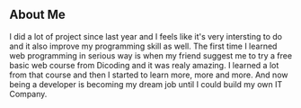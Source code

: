 ## About Me

I did a lot of project since last year and I feels like it's very intersting to do and it also improve my programming skill as well. The first time I learned web programming in serious way is when my friend suggest me to try a free basic web course from Dicoding and it was realy amazing. I learned a lot from that course and then I started to learn more, more and more. And now being a developer is becoming my dream job until I could build my own IT Company.